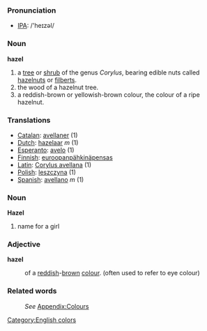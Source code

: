 === Pronunciation ===
*[[w:IPA|IPA]]: /'heɪzəl/

===Noun===
'''hazel'''
#a [[tree]] or [[shrub]] of the genus ''Corylus'', bearing edible nuts called [[hazelnut]]s or [[filbert]]s.
#the wood of a hazelnut tree.
#a reddish-brown or yellowish-brown colour, the colour of a ripe hazelnut.

===Translations===
*[[Catalan]]: [[avellaner]] (1)
*[[Dutch]]: [[hazelaar]] ''m'' (1)
*[[Esperanto]]: [[avelo]] (1)
*[[Finnish]]: [[euroopanpähkinäpensas]]
*[[Latin]]: [[Corylus avellana]] (1)
*[[Polish]]: [[leszczyna]] (1)
*[[Spanish]]: [[avellano]] ''m'' (1)

===Noun===
'''Hazel'''
#name for a girl
===Adjective===
'''hazel'''
:of a [[red]]dish-[[brown]] [[colour]]. (often used to refer to eye colour)
===Related words===
:''See'' [[Wiktionary_Appendix:Colours|Appendix:Colours]]

[[Category:English colors]]